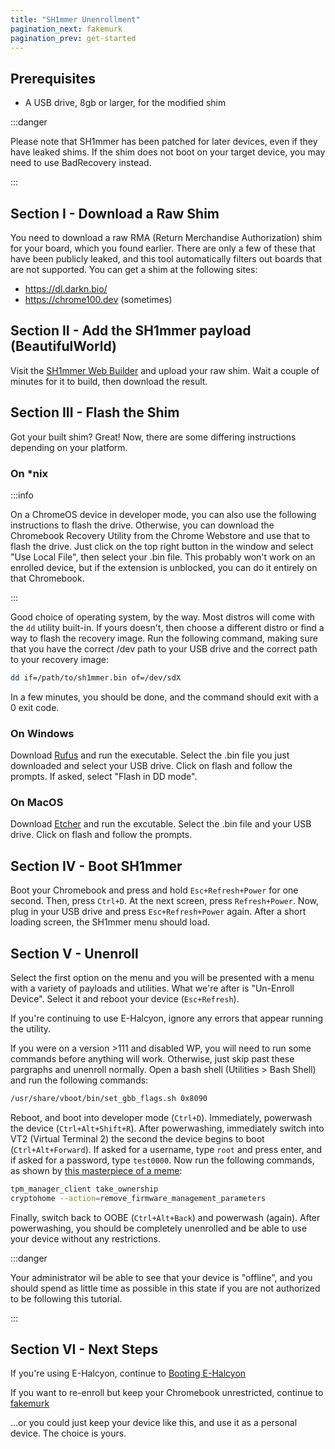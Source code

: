 ```yaml
---
title: "SH1mmer Unenrollment"
pagination_next: fakemurk
pagination_prev: get-started
---
```


## Prerequisites

- A USB drive, 8gb or larger, for the modified shim

:::danger

Please note that SH1mmer has been patched for later devices, even if they have leaked shims.
If the shim does not boot on your target device, you may need to use BadRecovery instead.

:::

## Section I - Download a Raw Shim

You need to download a raw RMA (Return Merchandise Authorization) shim for your board, which you found earlier. There are only a few of these that have been publicly leaked, and this tool automatically filters out boards that are not supported. You can get a shim at the following sites:

- https://dl.darkn.bio/
- https://chrome100.dev (sometimes)

## Section II - Add the SH1mmer payload (BeautifulWorld)

Visit the [SH1mmer Web Builder](https://sh1mmer.bomberfish.ca/builder.html) and upload your raw shim. Wait a couple of minutes for it to build, then download the result.

## Section III - Flash the Shim

Got your built shim? Great! Now, there are some differing instructions depending on your platform.

### On *nix

:::info

On a ChromeOS device in developer mode, you can also use the following instructions to flash the drive. Otherwise, you can download the Chromebook Recovery Utility from the Chrome Webstore and use that to flash the drive. Just click on the top right button in the window and select "Use Local File", then select your .bin file. This probably won't work on an enrolled device, but if the extension is unblocked, you can do it entirely on that Chromebook.

:::

Good choice of operating system, by the way. Most distros will come with the `dd` utility built-in. If yours doesn't, then choose a different distro or find a way to flash the recovery image. Run the following command, making sure that you have the correct /dev path to your USB drive and the correct path to your recovery image:

```sh
dd if=/path/to/sh1mmer.bin of=/dev/sdX
```

In a few minutes, you should be done, and the command should exit with a 0 exit code.

### On Windows

Download [Rufus](https://rufus.ie/) and run the executable. Select the .bin file you just downloaded and select your USB drive. Click on flash and follow the prompts. If asked, select "Flash in DD mode".

### On MacOS

Download [Etcher](https://www.balena.io/etcher) and run the excutable. Select the .bin file and your USB drive. Click on flash and follow the prompts.

## Section IV - Boot SH1mmer

Boot your Chromebook and press and hold `Esc+Refresh+Power` for one second. Then, press `Ctrl+D`. At the next screen, press `Refresh+Power`. Now, plug in your USB drive and press `Esc+Refresh+Power` again. After a short loading screen, the SH1mmer menu should load.

## Section V - Unenroll

Select the first option on the menu and you will be presented with a menu with a variety of payloads and utilities. What we're after is "Un-Enroll Device". Select it and reboot your device (`Esc+Refresh`).

If you're continuing to use E-Halcyon, ignore any errors that appear running the utility.

If you were on a version >111 and disabled WP, you will need to run some commands before anything will work. Otherwise, just skip past these pargraphs and unenroll normally. Open a bash shell (Utilities > Bash Shell) and run the following commands:

```sh
/usr/share/vboot/bin/set_gbb_flags.sh 0x8090
```

Reboot, and boot into developer mode (`Ctrl+D`). Immediately, powerwash the device (`Ctrl+Alt+Shift+R`). After powerwashing, immediately switch into VT2 (Virtual Terminal 2) the second the device begins to boot (`Ctrl+Alt+Forward`). If asked for a username, type `root` and press enter, and if asked for a password, type `test0000`. Now run the following commands, as shown by [this masterpiece of a meme](https://akkoma.mercurywork.shop/media/8fdafa97b393dd32ba00c94a488e6b653d005b79820ed0ba802174a44c66c649.png):

```sh
tpm_manager_client take_ownership
cryptohome --action=remove_firmware_management_parameters
```

Finally, switch back to OOBE (`Ctrl+Alt+Back`) and powerwash (again). After powerwashing, you should be completely unenrolled and be able to use your device without any restrictions.

:::danger

Your administrator wil be able to see that your device is "offline", and you should spend as little time as possible in this state if you are not authorized to be following this tutorial.

:::

## Section VI - Next Steps

If you're using E-Halcyon, continue to [Booting E-Halcyon](other/halcyon)

If you want to re-enroll but keep your Chromebook unrestricted, continue to [fakemurk](fakemurk)

...or you could just keep your device like this, and use it as a personal device. The choice is yours.
